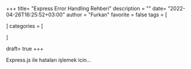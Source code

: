 +++
title= "Express Error Handling Rehberi"
description = ""
date= "2022-04-26T16:25:52+03:00"
author = "Furkan"
favorite = false
tags = [

]
categories = [

]


draft= true
+++

Express.js ile hataları işlemek icin...
